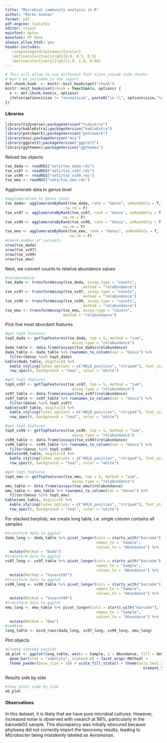 ```yaml
---
title: "Microbial community analysis in R"
author: "Marko Suokas"
format: pdf
pdf-engine: lualatex
editor: visual
mainfont: Aptos
monofont: PT Mono
always_allow_html: yes
header-includes:
   \usepackage[dvipsnames]{xcolor}
   \definecolor{teal}{rgb}{0.0, 0.5, 0.5}
   \definecolor{ivory}{rgb}{1.0, 1.0, 0.94}
---
```


```r
# This will allow to use different font sizes inside code chunks
# Won't be included in the report
def.chunk.hook  <- knitr::knit_hooks$get("chunk")
knitr::knit_hooks$set(chunk = function(x, options) {
  x <- def.chunk.hook(x, options)
  ifelse(options$size != "normalsize", paste0("\n \\", options$size,"\n\n", x, "\n\n \\normalsize"), x)
})
```

#### Libraries

```r
library(tidyverse);packageVersion("tidyverse")
library(kableExtra);packageVersion("kableExtra")
library(patchwork);packageVersion("patchwork")
library(mia);packageVersion("mia")
library(ggplot2);packageVersion("ggplot2")
library(ggthemes);packageVersion("ggthemes")
```

Reload tse objects

```r
tse_dada <- readRDS("set1/tse_dada.rds")
tse_vs97 <- readRDS("set1/tse_vs97.rds")
tse_vs99 <- readRDS("set1/tse_vs99.rds")
tse_emu <- readRDS("set1/tse_emu.rds")
```

\newpage

Agglomerate data to genus level

```r
#agglomeration to genus level
tse_dada<- agglomerateByRank(tse_dada, rank = "Genus", onRankOnly = T,
                           na.rm = F)
tse_vs97 <- agglomerateByRank(tse_vs97, rank = "Genus", onRankOnly = T,
                          na.rm = F)
tse_vs99 <- agglomerateByRank(tse_vs99, rank = "Genus", onRankOnly = T,
                          na.rm = F)
tse_emu <- agglomerateByRank(tse_emu, rank = "Genus", onRankOnly = T,
                             na.rm = F)
#check number of variants
nrow(tse_dada)
nrow(tse_vs97)
nrow(tse_vs99)
nrow(tse_emu)
```

Next, we convert counts to relative abundance values

```r
#relabundance
tse_dada <- transformAssay(tse_dada, assay.type = "counts",
                                   method = "relabundance")
tse_vs97 <- transformAssay(tse_vs97, assay.type = "counts",
                                   method = "relabundance")
tse_vs99 <- transformAssay(tse_vs99, assay.type = "counts",
                                   method = "relabundance")
tse_emu <- transformAssay(tse_emu, assay.type = "counts",
                          method = "relabundance")
```

\newpage

Pick five most abundant features

```r
#get top5 features
top5_dada <- getTopFeatures(tse_dada, top = 5, method = "sum",
                              assay.type = "relabundance")
dada_table <- data.frame(assays(tse_dada)$relabundance)
dada_table <- dada_table %>% rownames_to_column(var = "Genus") %>%
  filter(Genus %in% top5_dada)
kable(dada_table, digits=2) %>%
  kable_styling(latex_options = c("HOLD_position", "striped"), font_size = 11) %>%
  row_spec(0, background = "teal", color = "white")
```

```r
#get top5 features
top5_vs97 <- getTopFeatures(tse_vs97, top = 5, method = "sum",
                              assay.type = "relabundance")
vs97_table <- data.frame(assays(tse_vs97)$relabundance)
vs97_table <- vs97_table %>% rownames_to_column(var = "Genus") %>%
  filter(Genus %in% top5_vs97)
kable(vs97_table, digits=2) %>%
  kable_styling(latex_options = c("HOLD_position", "striped"), font_size = 11) %>%
  row_spec(0, background = "teal", color = "white")
```

\newpage

```r
#get top5 features
top5_vs99 <- getTopFeatures(tse_vs99, top = 5, method = "sum",
                              assay.type = "relabundance")
vs99_table <- data.frame(assays(tse_vs99)$relabundance)
vs99_table <- vs99_table %>% rownames_to_column(var = "Genus") %>%
  filter(Genus %in% top5_vs99)
kable(vs99_table, digits=2) %>%
  kable_styling(latex_options = c("HOLD_position", "striped"), font_size = 11) %>%
  row_spec(0, background = "teal", color = "white")
```

```r
#get top5 features
top5_emu <- getTopFeatures(tse_emu, top = 5, method = "sum",
                              assay.type = "relabundance")
emu_table <- data.frame(assays(tse_emu)$relabundance)
emu_table <- emu_table %>% rownames_to_column(var = "Genus") %>%
  filter(Genus %in% top5_emu)
kable(emu_table, digits=2) %>%
  kable_styling(latex_options = c("HOLD_position", "striped"), font_size = 11) %>%
  row_spec(0, background = "teal", color = "white")
```

For stacked barplots, we create long table, i.e. single column contains all samples

```r
#transform data to ggplot
dada_long <- dada_table %>% pivot_longer(cols = starts_with("barcode"),
                                         names_to = "Sample",
                                         values_to = "Abundance") %>%
  mutate(Method = "Dada")
#transform data to ggplot
vs97_long <- vs97_table %>% pivot_longer(cols = starts_with("barcode"),
                                         names_to = "Sample",
                                         values_to = "Abundance") %>%
  mutate(Method = "Vsearch97")
#transform data to ggplot
vs99_long <- vs99_table %>% pivot_longer(cols = starts_with("barcode"),
                                         names_to = "Sample",
                                         values_to = "Abundance") %>%
  mutate(Method = "Vsearch99")
#transform data to ggplot
emu_long <- emu_table %>% pivot_longer(cols = starts_with("barcode"),
                                         names_to = "Sample",
                                         values_to = "Abundance") %>%
  mutate(Method = "Emu")
#combine
long_table <- bind_rows(dada_long, vs97_long, vs99_long, emu_long)
```

Plot objects

```r
#Create stacked barplot
ab_plot <- ggplot(long_table, aes(x = Sample, y = Abundance, fill = Genus)) + 
  geom_bar(stat = "identity", alpha=0.8) + facet_wrap(~Method) +
  theme_pander(base_size = 10) + scale_fill_stata() + theme(axis.text.x =
                                                              element_text(angle = 90))
```

Results side by side

```r
#show plots side by side
ab_plot
```

#### Observations

In this dataset, it is likely that we have pure microbial cultures. However, increased noise is observed with vsearch at 99%, particularly in the barcode02 sample. This discrepancy was initially obscured because phyloseq did not correctly import the taxonomy results, leading to *Microbacter* being mistakenly labeled as *Aeromonas*.
